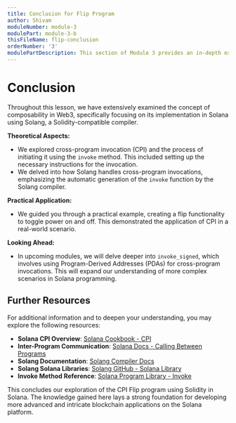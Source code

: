 ```yaml
---
title: Conclusion for Flip Program
author: Shivam
moduleNumber: module-3
modulePart: module-3-b
thisFileName: flip-conclusion
orderNumber: '3'
modulePartDescription: This section of Module 3 provides an in-depth exploration of code design and development of a flip program using Cross-Program Invocation (CPI) techniques in Solana, leveraging Solidity. The journey includes creating an interface in Solidity, writing tests in `TypeScript`, and culminates in building, deploying, and testing the flip program.
---
```


# Conclusion

Throughout this lesson, we have extensively examined the concept of composability in Web3, specifically focusing on its implementation in Solana using Solang, a Solidity-compatible compiler.

**Theoretical Aspects:**
- We explored cross-program invocation (CPI) and the process of initiating it using the `invoke` method. This included setting up the necessary instructions for the invocation.
- We delved into how Solang handles cross-program invocations, emphasizing the automatic generation of the `invoke` function by the Solang compiler.

**Practical Application:**
- We guided you through a practical example, creating a flip functionality to toggle power on and off. This demonstrated the application of CPI in a real-world scenario.

**Looking Ahead:**
- In upcoming modules, we will delve deeper into `invoke_signed`, which involves using Program-Derived Addresses (PDAs) for cross-program invocations. This will expand our understanding of more complex scenarios in Solana programming.

## Further Resources

For additional information and to deepen your understanding, you may explore the following resources:

- **Solana CPI Overview**: [Solana Cookbook - CPI](https://solanacookbook.com/core-concepts/cpi.html#facts)
- **Inter-Program Communication**: [Solana Docs - Calling Between Programs](https://docs.solana.com/developing/programming-model/calling-between-programs)
- **Solang Documentation**: [Solang Compiler Docs](https://solang.readthedocs.io/en/v0.3.2/)
- **Solang Solana Libraries**: [Solang GitHub - Solana Library](https://github.com/hyperledger/solang/tree/main/solana-library)
- **Invoke Method Reference**: [Solana Program Library - Invoke](https://docs.rs/solana-program/latest/solana_program/program/fn.invoke.html)

This concludes our exploration of the CPI Flip program using Solidity in Solana. The knowledge gained here lays a strong foundation for developing more advanced and intricate blockchain applications on the Solana platform.